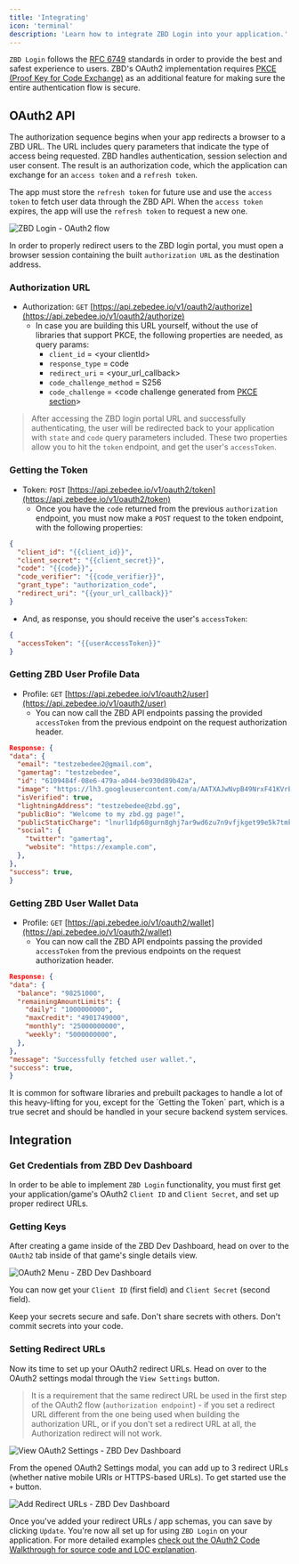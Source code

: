 ```yaml
---
title: 'Integrating'
icon: 'terminal'
description: 'Learn how to integrate ZBD Login into your application.'
---
```


`ZBD Login` follows the [RFC 6749](https://datatracker.ietf.org/doc/html/rfc6749) standards in order to provide the best and safest experience to users. ZBD's OAuth2 implementation requires [PKCE (Proof Key for Code Exchange)](https://oauth.net/2/pkce/) as an additional feature for making sure the entire authentication flow is secure.

## OAuth2 API

The authorization sequence begins when your app redirects a browser to a ZBD URL. The URL includes query parameters that indicate the type of access being requested. ZBD handles authentication, session selection and user consent. The result is an authorization code, which the application can exchange for an `access token` and a `refresh token`.

The app must store the `refresh token` for future use and use the `access token` to fetch user data through the ZBD API. When the `access token` expires, the app will use the `refresh token` to request a new one.

<Frame caption="ZBD Login - OAuth2 flow">
  <img src="/img/oauth2-flow.png" alt="ZBD Login - OAuth2 flow" />
</Frame>
<br />

In order to properly redirect users to the ZBD login portal, you must open a browser session containing the built `authorization URL` as the destination address.

### Authorization URL

* Authorization: `GET` [https://api.zebedee.io/v1/oauth2/authorize](https://api.zebedee.io/v1/oauth2/authorize)
  * In case you are building this URL yourself, without the use of libraries that support PKCE, the following properties are needed, as query params:
    * `client_id` = \<your clientId>
    * `response_type` = code
    * `redirect_uri` = \<your_url_callback>
    * `code_challenge_method` = S256
    * `code_challenge` = \<code challenge generated from [PKCE section](/rewards/oauth2/walkthrough#building-authorization-url)>

> After accessing the ZBD login portal URL and successfully authenticating, the user will be redirected back to your application with `state` and `code` query parameters included. These two properties allow you to hit the `token` endpoint, and get the user's `accessToken`.

### Getting the Token

* Token: `POST` [https://api.zebedee.io/v1/oauth2/token](https://api.zebedee.io/v1/oauth2/token)
  * Once you have the `code` returned from the previous `authorization` endpoint, you must now make a `POST` request to the token endpoint, with the following properties:

```json
{
  "client_id": "{{client_id}}",
  "client_secret": "{{client_secret}}",
  "code": "{{code}}",
  "code_verifier": "{{code_verifier}}",
  "grant_type": "authorization_code",
  "redirect_uri": "{{your_url_callback}}"
}
```

  * And, as response, you should receive the user's `accessToken`:

```json
{
  "accessToken": "{{userAccessToken}}"
}
```

### Getting ZBD User Profile Data

* Profile: `GET` [https://api.zebedee.io/v1/oauth2/user](https://api.zebedee.io/v1/oauth2/user)
  * You can now call the ZBD API endpoints passing the provided `accessToken` from the previous endpoint on the request authorization header.

```json
Response: {
"data": {
  "email": "testzebedee2@gmail.com",
  "gamertag": "testzebedee",
  "id": "6109484f-08e6-479a-a044-be930d89b42a",
  "image": "https://lh3.googleusercontent.com/a/AATXAJwNvpB49NrxF41KVrEFX9k1v93WoMAMBb4wBF7Q=s96-c",
  "isVerified": true,
  "lightningAddress": "testzebedee@zbd.gg",
  "publicBio": "Welcome to my zbd.gg page!",
  "publicStaticCharge": "lnurl1dp68gurn8ghj7ar9wd6zu7n9vfjkget99e5k7tmkxqhhyet3w4jhxapdwd6xzarfvvkkx6rpwfnk2ue0x56nxvrpxuervtfkxa3rgtf5xu6k2ttzxy6nstt9xsurgvejx5exydpjvc9v9tk7",
  "social": {
    "twitter": "gamertag",
    "website": "https://example.com",
  },
},
"success": true,
}
```

### Getting ZBD User Wallet Data

* Profile: `GET` [https://api.zebedee.io/v1/oauth2/wallet](https://api.zebedee.io/v1/oauth2/wallet)
  * You can now call the ZBD API endpoints passing the provided `accessToken` from the previous endpoints on the request authorization header.

```json
Response: {
"data": {
  "balance": "98251000",
  "remainingAmountLimits": {
    "daily": "1000000000",
    "maxCredit": "4901749000",
    "monthly": "25000000000",
    "weekly": "5000000000",
  },
},
"message": "Successfully fetched user wallet.",
"success": true,
}
```

<Tip>
  It is common for software libraries and prebuilt packages to handle a lot of
  this heavy-lifting for you, except for the `Getting the Token` part, which is
  a true secret and should be handled in your secure backend system services.
</Tip>

## Integration

### Get Credentials from ZBD Dev Dashboard

In order to be able to implement `ZBD Login` functionality, you must first get your application/game's OAuth2 `Client ID` and `Client Secret`, and set up proper redirect URLs.

### Getting Keys

After creating a game inside of the ZBD Dev Dashboard, head on over to the `OAuth2` tab inside of that game's single details view.

<Frame caption="OAuth2 Menu - ZBD Dev Dashboard">
  <img
    src="/img/oauth2-keys.png"
    alt="OAuth2 Menu - ZBD Dev Dashboard"
  />
</Frame>
<br />

You can now get your `Client ID` (first field) and `Client Secret` (second field).

<Warning>
  Keep your secrets secure and safe. Don't share secrets with others. Don't
  commit secrets into your code.
</Warning>

### Setting Redirect URLs

Now its time to set up your OAuth2 redirect URLs. Head on over to the OAuth2 settings modal through the `View Settings` button.

> It is a requirement that the same redirect URL be used in the first step of the OAuth2 flow (`authorization endpoint`) - if you set a redirect URL different from the one being used when building the authorization URL, or if you don't set a redirect URL at all, the Authorization redirect will not work.

<Frame
  type="glass"
  caption="View OAuth2 Settings - ZBD Dev Dashboard"
>
  <img
    src="/img/oauth2-vs.png"
    alt="View OAuth2 Settings - ZBD Dev Dashboard"
  />
</Frame>
<br />

From the opened OAuth2 Settings modal, you can add up to 3 redirect URLs (whether native mobile URIs or HTTPS-based URLs). To get started use the `+` button.

<Frame caption="Add Redirect URLs - ZBD Dev Dashboard">
  <img
    src="/img/oauth2-ru.png"
    alt="Add Redirect URLs - ZBD Dev Dashboard"
  />
</Frame>
<br />

Once you've added your redirect URLs / app schemas, you can save by clicking `Update`. You're now all set up for using `ZBD Login` on your application. For more detailed examples [check out the OAuth2 Code Walkthrough for source code and LOC explanation](/rewards/oauth2/walkthrough).

